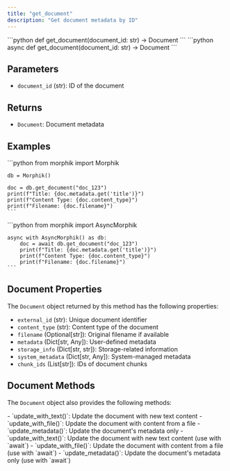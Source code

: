 ```yaml
---
title: "get_document"
description: "Get document metadata by ID"
---
```


<Tabs>
  <Tab title="Sync">
    ```python
    def get_document(document_id: str) -> Document
    ```
  </Tab>
  <Tab title="Async">
    ```python
    async def get_document(document_id: str) -> Document
    ```
  </Tab>
</Tabs>

## Parameters

- `document_id` (str): ID of the document

## Returns

- `Document`: Document metadata

## Examples

<Tabs>
  <Tab title="Sync">
    ```python
    from morphik import Morphik
    
    db = Morphik()
    
    doc = db.get_document("doc_123")
    print(f"Title: {doc.metadata.get('title')}")
    print(f"Content Type: {doc.content_type}")
    print(f"Filename: {doc.filename}")
    ```
  </Tab>
  <Tab title="Async">
    ```python
    from morphik import AsyncMorphik
    
    async with AsyncMorphik() as db:
        doc = await db.get_document("doc_123")
        print(f"Title: {doc.metadata.get('title')}")
        print(f"Content Type: {doc.content_type}")
        print(f"Filename: {doc.filename}")
    ```
  </Tab>
</Tabs>

## Document Properties

The `Document` object returned by this method has the following properties:

- `external_id` (str): Unique document identifier
- `content_type` (str): Content type of the document
- `filename` (Optional[str]): Original filename if available
- `metadata` (Dict[str, Any]): User-defined metadata
- `storage_info` (Dict[str, str]): Storage-related information
- `system_metadata` (Dict[str, Any]): System-managed metadata
- `chunk_ids` (List[str]): IDs of document chunks

## Document Methods

The `Document` object also provides the following methods:

<Tabs>
  <Tab title="Sync">
    - `update_with_text()`: Update the document with new text content
    - `update_with_file()`: Update the document with content from a file
    - `update_metadata()`: Update the document's metadata only
  </Tab>
  <Tab title="Async">
    - `update_with_text()`: Update the document with new text content (use with `await`)
    - `update_with_file()`: Update the document with content from a file (use with `await`)
    - `update_metadata()`: Update the document's metadata only (use with `await`)
  </Tab>
</Tabs>
